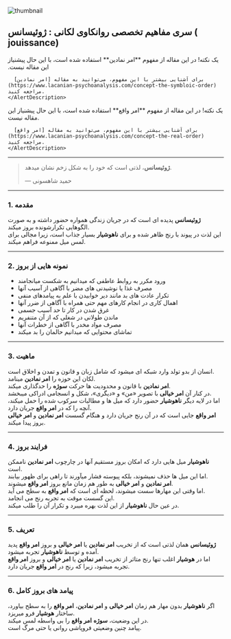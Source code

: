 
<section className="container flex max-w-screen-lg flex-col items-center mx-auto px-3 pt-4 pb-10">

<Image
  src={thumbnail}
  alt="thumbnail"
  className="mt-4 w-full rounded-2xl border object-cover"
/>

<div className="prose dark:prose-invert max-w-full mx-auto w-full text-justify mt-6">

## سری مفاهیم تخصصی روانکاوی لکانی : ژوئیسانس ( jouissance)
<div className="flex flex-col gap-3">
  <Alert>
    <Lightbulb className="h-4 w-4" />
    <AlertTitle>یک نکته!</AlertTitle>
    <AlertDescription>
      در این مقاله از مفهوم **امر نمادین** استفاده شده است، با این حال پیشنیاز این مقاله نیست.

      برای آشنایی بیشتر با این مفهوم، می‌توانید به مقاله [امر نمادین](https://www.lacanian-psychoanalysis.com/concept-the-symbloic-order) مراجعه کنید.
    </AlertDescription>
  </Alert>
  <Alert>
    <Lightbulb className="h-4 w-4" />
    <AlertTitle>یک نکته!</AlertTitle>
    <AlertDescription>
      در این مقاله از مفهوم **امر واقع** استفاده شده است، با این حال پیشنیاز این مقاله نیست.

      برای آشنایی بیشتر با این مفهوم، می‌توانید به مقاله [امر واقع](https://www.lacanian-psychoanalysis.com/concept-the-real-order) مراجعه کنید.
    </AlertDescription>
  </Alert>
</div>

---

> **ژوئیسانس**، لذتی است که خود را به شکل زخم نشان میدهد.  
>
> — حمید شاهسونی

---

### 1. مقدمه

**ژوئیسانس** پدیده ای است که در جریان زندگی همواره حضور داشته و به صورت الگوهایی تکرارشونده بروز میکند.  
این لذت در پیوند با رنج ظاهر شده و برای **ناهوشیار** بسیار جذاب است، زیرا مجالی برای لمس میل ممنوعه فراهم میکند.

---

### 2. نمونه هایی از بروز

- ورود مکرر به روابط عاطفی که میدانیم به شکست میانجامند  
- مصرف غذا یا نوشیدنی های مضر با آگاهی از آسیب آنها  
- تکرار عادت های بد مانند دیر خوابیدن با علم به پیامدهای منفی  
- اهمال کاری در انجام کارهای مهم حتی همراه با آگاهی از ضرر آنها  
- غرق شدن در کار تا حد آسیب جسمی  
- ماندن طولانی در شغلی که از آن متنفریم  
- مصرف مواد مخدر با آگاهی از خطرات آنها  
- تماشای محتوایی که میدانیم حالمان را بد میکند  

---

### 3. ماهیت

انسان از بدو تولد وارد شبکه ای میشود که شامل زبان و قانون و تمدن و اخلاق است.  
لکان این حوزه را **امر نمادین** مینامد.  
**امر نمادین** با قانون و محدودیت ها حرکت **سوژه** را حدگذاری میکند.  
در کنار آن **امر خیالی** با تصویر «من» و «دیگری»، شکل و انسجامی ادراکی میبخشد.  
اما در لایه دیگر **ناهوشیار** حضور دارد که میل ها و مطالبات سرکوب شده را حمل میکند، آنچه را که در **امر واقع** جریان دارد.  
**امر واقع** جایی است که در آن رنج جریان دارد و هنگام گسست **امر نمادین** و **امر خیالی** بروز پیدا میکند.

---

### 4. فرایند بروز

**ناهوشیار** میل هایی دارد که امکان بروز مستقیم آنها در چارچوب **امر نمادین** ناممکن است.  
اما این میل ها حذف نمیشوند، بلکه پیوسته فشار میآورند تا راهی برای ظهور بیابند.  
**امر نمادین** و **امر خیالی** به طور هم زمان مانع بروز **امر واقع** میشوند.  
اما وقتی این مهارها سست میشوند، لحظه ای است که **امر واقع** به سطح می آید.  
این گسست موقت به تجربه رنج می انجامد.  
در عین حال **ناهوشیار** از این لذت بهره میبرد و تکرار آن را طلب میکند.

---

### 5. تعریف

**ژوئیسانس** همان لذتی است که از تخریب **امر نمادین** یا **امر خیالی** و بروز **امر واقع** پدید آمده و توسط **ناهوشیار** تجربه میشود.  
اما در **هوشیار** اغلب تنها رنج متاثر از تخریب **امر نمادین** یا **امر خیالی** و بروز **امر واقع** تجربه میشود، زیرا که رنج در **امر واقع** جریان دارد. 

---

### 6. پیامد های بروز کامل

اگر **ناهوشیار** بدون مهار هم زمان **امر خیالی** و **امر نمادین**، **امر واقع** را به سطح بیاورد، ساختار **هوشیار** فرو میریزد.  
در این وضعیت، **سوژه** **امر واقع** را بی واسطه لمس میکند.  
پیامد چنین وضعیتی فروپاشی روانی یا حتی مرگ است.

</div>
</section>
